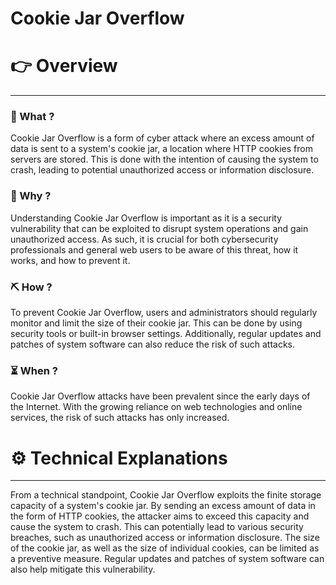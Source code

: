 # Cookie Jar Overflow


# 👉 Overview

---

### 👀 What ?

Cookie Jar Overflow is a form of cyber attack where an excess amount of data is sent to a system's cookie jar, a location where HTTP cookies from servers are stored. This is done with the intention of causing the system to crash, leading to potential unauthorized access or information disclosure.


### 🧐 Why ?

Understanding Cookie Jar Overflow is important as it is a security vulnerability that can be exploited to disrupt system operations and gain unauthorized access. As such, it is crucial for both cybersecurity professionals and general web users to be aware of this threat, how it works, and how to prevent it.


### ⛏️ How ?

To prevent Cookie Jar Overflow, users and administrators should regularly monitor and limit the size of their cookie jar. This can be done by using security tools or built-in browser settings. Additionally, regular updates and patches of system software can also reduce the risk of such attacks.


### ⏳ When ?

Cookie Jar Overflow attacks have been prevalent since the early days of the Internet. With the growing reliance on web technologies and online services, the risk of such attacks has only increased.


# ⚙️ Technical Explanations

---

From a technical standpoint, Cookie Jar Overflow exploits the finite storage capacity of a system's cookie jar. By sending an excess amount of data in the form of HTTP cookies, the attacker aims to exceed this capacity and cause the system to crash. This can potentially lead to various security breaches, such as unauthorized access or information disclosure. The size of the cookie jar, as well as the size of individual cookies, can be limited as a preventive measure. Regular updates and patches of system software can also help mitigate this vulnerability.
